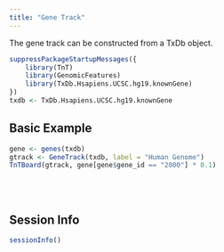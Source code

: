 ```yaml
---
title: "Gene Track"
---
```


The gene track can be constructed from a TxDb object.

```r
suppressPackageStartupMessages({
    library(TnT)
    library(GenomicFeatures)
    library(TxDb.Hsapiens.UCSC.hg19.knownGene)
})
txdb <- TxDb.Hsapiens.UCSC.hg19.knownGene
```


## Basic Example


```r
gene <- genes(txdb)
gtrack <- GeneTrack(txdb, label = "Human Genome")
TnTBoard(gtrack, gene[gene$gene_id == "2000"] * 0.1)
```


<br/> <br/>


## Session Info

```r
sessionInfo()
```
